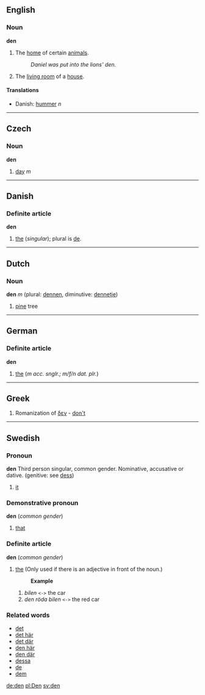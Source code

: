 ==English==
===Noun===
'''den'''
#The [[home]] of certain [[animal]]s.
#:''Daniel was put into the lions' den.''
#The [[living room]] of a [[house]].

====Translations====
*Danish: [[hummer]] ''n''

----

== Czech ==
=== Noun ===
'''den'''

#[[day]] ''m''

----

== Danish ==
=== Definite article ===
'''den'''

# [[the]] (''singular''); plural is [[de#Danish|de]].

----

==Dutch==
===Noun===
'''den''' ''m'' (plural: [[dennen]], diminutive: [[dennetje]])

# [[pine]] tree

----

== German ==
=== Definite article ===
'''den'''

# [[the]] (''m acc. snglr.; m/f/n dat. plr.'')

----

== Greek ==
#Romanization of [[δεν]] - [[don't]]

----

==Swedish==
===Pronoun===
'''den''' Third person singular, common gender. Nominative, accusative or dative. (genitive: see [[dess]])

# [[it]]

===Demonstrative pronoun===
'''den''' (''common gender'')

# [[that]]

===Definite article===
'''den''' (''common gender'')

# [[the]] (Only used if there is an adjective in front of the noun.)
#:'''Example'''
## ''bilen'' <tt><-></tt> the car
## ''den röda bilen'' <tt><-></tt> the red car

===Related words===
*[[det]]
*[[det här]]
*[[det där]]
*[[den här]]
*[[den där]]
*[[dessa]]
*[[de]]
*[[dem]]

[[de:den]]
[[pl:Den]]
[[sv:den]]
